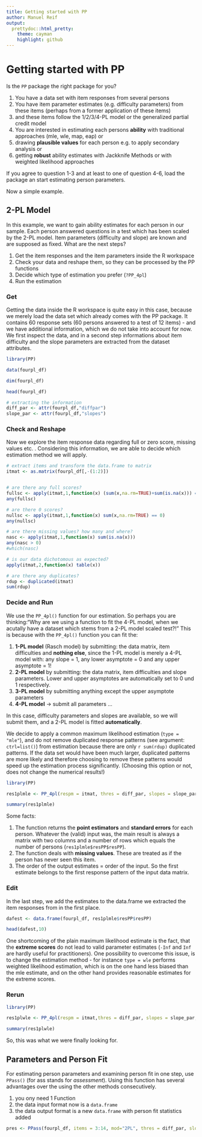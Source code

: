 ```yaml
---
title: Getting started with PP
author: Manuel Reif
output:
  prettydoc::html_pretty:
    theme: cayman
    highlight: github
---
```

<!--
%\VignetteEngine{knitr::rmarkdown}
%\VignetteIndexEntry{Getting started with PP}
%\VignetteEncoding{UTF-8}
-->
# Getting started with PP

Is the `PP` package the right package for you?


1. You have a data set with item responses from several persons
2. You have item parameter estimates (e.g. difficulty parameters) from these items (perhaps from a former application of these items)
3. and these items follow the 1/2/3/4-PL model or the generalized partial credit model
4. You are interested in estimating each persons **ability** with traditional approaches (mle, wle, map, eap) or
5. drawing **plausible values** for each person e.g. to apply secondary analysis or
6. getting **robust** ability estimates with Jackknife Methods or with weighted likelihood approaches


If you agree to question 1-3 and at least to one of question 4-6, load the package an start estimating person parameters.


Now a simple example.


## 2-PL Model


In this example, we want to gain ability estimates for each person in our sample. Each person answered questions in a test which has been scaled by the 2-PL model. Item parameters (difficulty and slope) are known and are supposed as fixed. What are the next steps?

1. Get the item responses and the item parameters inside the R workspace
2. Check your data and reshape them, so they can be processed by the PP functions
3. Decide which type of estimation you prefer (`?PP_4pl`)
4. Run the estimation


### Get

Getting the data inside the R workspace is quite easy in this case, because we merely load the data set which already comes with the PP package. It contains 60 response sets (60 persons answered to a test of 12 items) - and we have additional information, which we do not take into account for now. We first inspect the data, and in a second step informations about item difficulty and the slope parameters are extracted from the dataset attributes.

```r

library(PP)

data(fourpl_df)

dim(fourpl_df)

head(fourpl_df)

# extracting the information
diff_par <- attr(fourpl_df,"diffpar")
slope_par <- attr(fourpl_df,"slopes")

```



### Check and Reshape


Now we explore the item response data regarding full or zero score, missing values etc. . Considering this information, we are able to decide which estimation method we will apply.


```r

# extract items and transform the data.frame to matrix
itmat <- as.matrix(fourpl_df[,-(1:2)])


# are there any full scores?
fullsc <- apply(itmat,1,function(x) (sum(x,na.rm=TRUE)+sum(is.na(x))) == length(x))
any(fullsc)

# are there 0 scores?
nullsc <- apply(itmat,1,function(x) sum(x,na.rm=TRUE) == 0)
any(nullsc)

# are there missing values? how many and where?
nasc <- apply(itmat,1,function(x) sum(is.na(x)))
any(nasc > 0)
#which(nasc)

# is our data dichotomous as expected?
apply(itmat,2,function(x) table(x))

# are there any duplicates?
rdup <- duplicated(itmat)
sum(rdup)


```



### Decide and Run


We use the `PP_4pl()` function for our estimation. So perhaps you are thinking:"Why are we using a function to fit the 4-PL model, when we acutally have a dataset which stems from a 2-PL model scaled test?!" This is because with the `PP_4pl()` function you can fit the:

1. **1-PL model** (Rasch model) by submitting: the data matrix, item difficulties and **nothing else**, since the 1-PL model is merely a 4-PL model with: any slope = 1, any lower asymptote = 0 and any upper asymptote = 1!
2. **2-PL model** by submitting: the data matrix, item difficulties and slope parameters. Lower and upper asymptotes are automatically set to 0 und 1 respectively.
3. **3-PL model** by submitting anything except the upper asymptote parameters
4. **4-PL model** $\rightarrow$ submit all parameters ...

In this case, difficulty parameters and slopes are available, so we will submit them, and a 2-PL model is fitted **automatically**.

We decide to apply a common maximum likelihood estimation (`type = "mle"`), and do not remove duplicated response patterns (see argument: `ctrl=list()`) from estimation because there are only `r sum(rdup)` duplicated patterns. If the data set would have been much larger, duplicated patterns are more likely and therefore choosing to remove these patterns would speed up the estimation process significantly. (Choosing this option or not, does not change the numerical results!)


```r
library(PP)

res1plmle <- PP_4pl(respm = itmat, thres = diff_par, slopes = slope_par, type = "mle")

summary(res1plmle)

```

Some facts:

1. The function returns the **point estimators** and **standard errors** for each person. Whatever the (valid) input was, the main result is always a matrix with two columns and a number of rows which equals the number of persons (`res1plmle$resPP$resPP`).
2. The function deals with **missing values**. These are treated as if the person has never seen this item.
3. The order of the output estimates = order of the input. So the first estimate belongs to the first response pattern of the input data matrix.



### Edit

In the last step, we add the estimates to the data.frame we extracted the item responses from in the first place.


```r

dafest <- data.frame(fourpl_df, res1plmle$resPP$resPP)

head(dafest,10)
```


One shortcoming of the plain maximum likelihood estimate is the fact, that the **extreme scores** do not lead to valid parameter estimates (`-Inf` and `Inf` are hardly useful for practitioners). One possibility to overcome this issue, is to change the estimation method - for instance `type = wle` performs weighted likelihood estimation, which is on the one hand less biased than the mle estimate, and on the other hand provides reasonable estimates for the extreme scores.


### Rerun


```r
library(PP)

res1plwle <- PP_4pl(respm = itmat,thres = diff_par, slopes = slope_par, type = "wle")

summary(res1plwle)
```


So, this was what we were finally looking for.


## Parameters and Person Fit 

For estimating person parameters and examining person fit in one step, use `PPass()` (for ass stands for *assessment*). Using this function has several advantages over the using the other methods consecutively.

1. you ony need 1 Function
2. the data input format now is a `data.frame`
3. the data output format is a new `data.frame` with person fit statistics added


```r

pres <- PPass(fourpl_df, items = 3:14, mod="2PL", thres = diff_par, slopes = slope_par, type = "wle")


```







